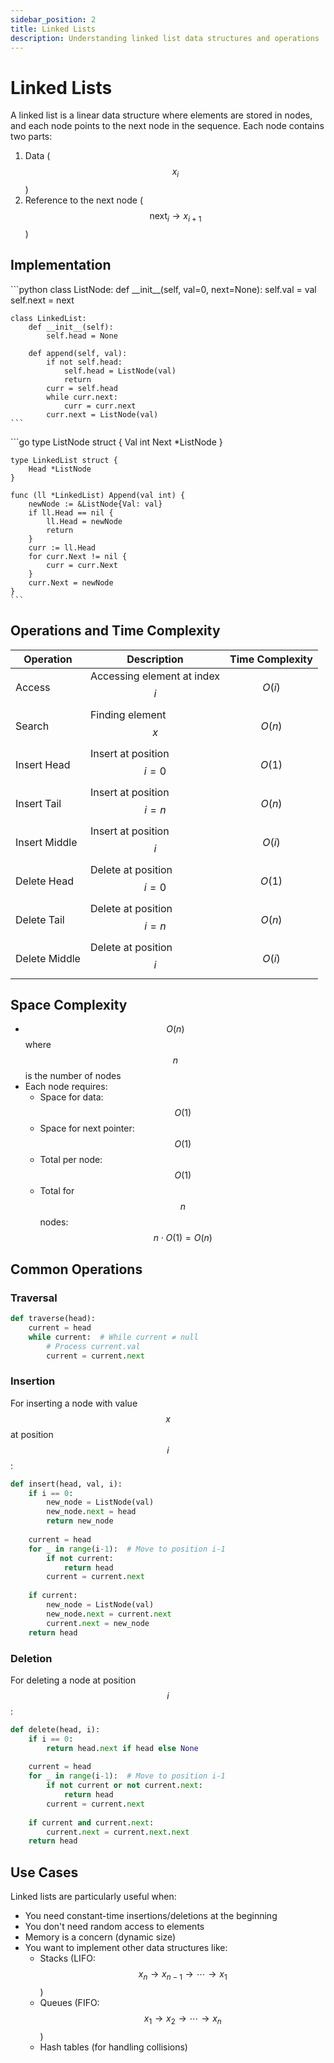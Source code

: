 ```yaml
---
sidebar_position: 2
title: Linked Lists
description: Understanding linked list data structures and operations
---
```



# Linked Lists

A linked list is a linear data structure where elements are stored in nodes, and each node points to the next node in the sequence. Each node contains two parts:
1. Data ($$x_i$$)
2. Reference to the next node ($$\text{next}_i \rightarrow x_{i+1}$$)

## Implementation

<Tabs>
  <TabItem value="py" label="Python">
    ```python
    class ListNode:
        def __init__(self, val=0, next=None):
            self.val = val
            self.next = next

    class LinkedList:
        def __init__(self):
            self.head = None

        def append(self, val):
            if not self.head:
                self.head = ListNode(val)
                return
            curr = self.head
            while curr.next:
                curr = curr.next
            curr.next = ListNode(val)
    ```
  </TabItem>
  <TabItem value="go" label="Golang">
    ```go
    type ListNode struct {
        Val int
        Next *ListNode
    }

    type LinkedList struct {
        Head *ListNode
    }

    func (ll *LinkedList) Append(val int) {
        newNode := &ListNode{Val: val}
        if ll.Head == nil {
            ll.Head = newNode
            return
        }
        curr := ll.Head
        for curr.Next != nil {
            curr = curr.Next
        }
        curr.Next = newNode
    }
    ```
  </TabItem>
</Tabs>

## Operations and Time Complexity

| Operation | Description | Time Complexity |
|-----------|------------|-----------------|
| Access | Accessing element at index $$i$$ | $$O(i)$$ |
| Search | Finding element $$x$$ | $$O(n)$$ |
| Insert Head | Insert at position $$i=0$$ | $$O(1)$$ |
| Insert Tail | Insert at position $$i=n$$ | $$O(n)$$ |
| Insert Middle | Insert at position $$i$$ | $$O(i)$$ |
| Delete Head | Delete at position $$i=0$$ | $$O(1)$$ |
| Delete Tail | Delete at position $$i=n$$ | $$O(n)$$ |
| Delete Middle | Delete at position $$i$$ | $$O(i)$$ |

## Space Complexity

- $$O(n)$$ where $$n$$ is the number of nodes
- Each node requires:
  - Space for data: $$O(1)$$
  - Space for next pointer: $$O(1)$$
  - Total per node: $$O(1)$$
  - Total for $$n$$ nodes: $$n \cdot O(1) = O(n)$$

## Common Operations

### Traversal
```python
def traverse(head):
    current = head
    while current:  # While current ≠ null
        # Process current.val
        current = current.next
```

### Insertion
For inserting a node with value $$x$$ at position $$i$$:
```python
def insert(head, val, i):
    if i == 0:
        new_node = ListNode(val)
        new_node.next = head
        return new_node
    
    current = head
    for _ in range(i-1):  # Move to position i-1
        if not current:
            return head
        current = current.next
    
    if current:
        new_node = ListNode(val)
        new_node.next = current.next
        current.next = new_node
    return head
```

### Deletion
For deleting a node at position $$i$$:
```python
def delete(head, i):
    if i == 0:
        return head.next if head else None
    
    current = head
    for _ in range(i-1):  # Move to position i-1
        if not current or not current.next:
            return head
        current = current.next
    
    if current and current.next:
        current.next = current.next.next
    return head
```

## Use Cases

Linked lists are particularly useful when:
- You need constant-time insertions/deletions at the beginning
- You don't need random access to elements
- Memory is a concern (dynamic size)
- You want to implement other data structures like:
  - Stacks (LIFO: $$x_n \rightarrow x_{n-1} \rightarrow \cdots \rightarrow x_1$$)
  - Queues (FIFO: $$x_1 \rightarrow x_2 \rightarrow \cdots \rightarrow x_n$$)
  - Hash tables (for handling collisions)
